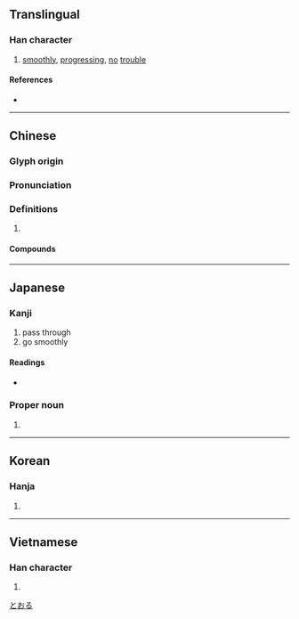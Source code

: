 {{character info/new}}
{{also|享|亯}}
==Translingual==

===Han character===
{{Han char|rn=8|rad=亠|as=05|sn=7|four=00207|canj=YRNN|ids=⿳亠口了}}

# [[smoothly]], [[progress]]ing, [[no]] [[trouble]]

====References====
* {{Han ref|kx=0088.120|dkj=00295|dj=0187.050|hdz=10284.030|uh=4EA8|ud=20136|bh=A6EB|bd=42731}}

----

==Chinese==
{{zh-forms}}

===Glyph origin===
{{Han etym}}

===Pronunciation===
{{zh-pron
|m=hēng
|c=hang1
|mn=heng
|mc=y
|oc=y
|cat=
}}

===Definitions===
{{zh-hanzi}}

# {{rfdef|zh}}

====Compounds====
{{zh-der|亨利|亨利七世|亨利五世|亨利八世|亨利方達|亨利福特|亨利魯斯|亨衢|亨通|來亨雞|大亨|奧亨利|官運亨通|彭亨|時運亨通|毛亨|萬事亨通|翠亨村|老運亨通|能亨|豐亨豫大|財運亨通}}

----

==Japanese==

===Kanji===
{{ja-kanji|grade=|rs=亠05}}

# pass through
# go smoothly

====Readings====
* {{ja-readings|on=[[きょう]] (kyō), [[こう]] (kō), [[ほう]] (hō)|kun=[[たてまつる]] (tatematsuru), [[とおる]] (tooru)}}

===Proper noun===
{{ja-pos|proper|とおる}}

# {{given name|male|lang=ja}}

[[Category:Japanese male given names|とおる]]

----

==Korean==

===Hanja===
{{ko-hanja|hangeul=[[형]], [[팽]]|rv=hyeong, paeng|mr=hyŏng, p'aeng}}

# {{defn|lang=ko|sort=亠05}}

----

==Vietnamese==

===Han character===
{{vi-hantu|[[hanh]]|rs=亠05}}

# {{defn|lang=vi|sort=亠05}}